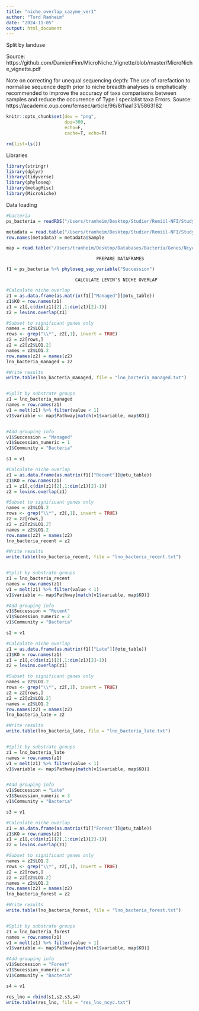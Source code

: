 ```yaml
---
title: "niche_overlap_cazyme_ver1"
author: "Tord Ranheim"
date: "2024-11-05"
output: html_document
---
```



Split by landuse


Source:
https://github.com/DamienFinn/MicroNiche_Vignette/blob/master/MicroNiche_vignette.pdf

Note on correcting for unequal sequencing depth:
The use of rarefaction to normalise sequence depth prior to niche breadth analyses is emphatically recommended to improve the accuracy of taxa comparisons between samples and reduce the occurrence of Type I specialist taxa Errors.
Source: https://academic.oup.com/femsec/article/96/8/fiaa131/5863182


```r
knitr::opts_chunk$set(dev = "png",
                      dpi=300,
                      echo=F,
                      cache=T, echo=T)
```


```r
rm(list=ls())
```


Libraries
```r
library(stringr)
library(dplyr)
library(tidyverse)
library(phyloseq)
library(metagMisc)
library(MicroNiche)
```


Data loading
```r

#bacteria
ps_bacteria = readRDS("/Users/tranheim/Desktop/Studier/Remiil-NFI/Study 1/Processing/Microbial/Metagenome/Processing/Ncyc/Results/ps_ncyc_bac_rar.RDS")

```


```r

metadata = read.table("/Users/tranheim/Desktop/Studier/Remiil-NFI/Study 1/Processing/Metadata/Result/metadata.txt")
row.names(metadata) = metadata$Sample

```


```r

map = read.table("/Users/tranheim/Desktop/Databases/Bacteria/Genes/Ncyc/Custom database/kegg_ncyc.txt")
```


                                      PREPARE DATAFRAMES
###################################################################################################

```r

f1 = ps_bacteria %>% phyloseq_sep_variable("Succession")

```


                              CALCULATE LEVIN'S NICHE OVERLAP
###################################################################################################

```r

#Calculate niche overlap
z1 = as.data.frame(as.matrix(f1[["Managed"]]@otu_table))
z1$KO = row.names(z1)
z1 = z1[,c(dim(z1)[2],1:dim(z1)[2]-1)]
z2 = levins.overlap(z1)

#Subset to significant genes only
names = z2$LO1.2
rows <- grep("\\*", z2[,1], invert = TRUE)
z2 = z2[rows,]
z2 = z2[z2$LO1.2]
names = z2$LO1.2
row.names(z2) = names(z2)
lno_bacteria_managed = z2

#Write results
write.table(lno_bacteria_managed, file = "lno_bacteria_managed.txt")


#Split by substrate groups
z1 = lno_bacteria_managed
names = row.names(z1)
v1 = melt(z1) %>% filter(value < 1)
v1$variable <- map$Pathway[match(v1$variable, map$KO)]


#Add grouping info
v1$Succession = "Managed"
v1$Sucession_numeric = 1
v1$Community = "Bacteria"

s1 = v1

```


```r

#Calculate niche overlap
z1 = as.data.frame(as.matrix(f1[["Recent"]]@otu_table))
z1$KO = row.names(z1)
z1 = z1[,c(dim(z1)[2],1:dim(z1)[2]-1)]
z2 = levins.overlap(z1)

#Subset to significant genes only
names = z2$LO1.2
rows <- grep("\\*", z2[,1], invert = TRUE)
z2 = z2[rows,]
z2 = z2[z2$LO1.2]
names = z2$LO1.2
row.names(z2) = names(z2)
lno_bacteria_recent = z2

#Write results
write.table(lno_bacteria_recent, file = "lno_bacteria_recent.txt")


#Split by substrate groups
z1 = lno_bacteria_recent
names = row.names(z1)
v1 = melt(z1) %>% filter(value < 1)
v1$variable <- map$Pathway[match(v1$variable, map$KO)]

#Add grouping info
v1$Succession = "Recent"
v1$Sucession_numeric = 2
v1$Community = "Bacteria"

s2 = v1
```


```r

#Calculate niche overlap
z1 = as.data.frame(as.matrix(f1[["Late"]]@otu_table))
z1$KO = row.names(z1)
z1 = z1[,c(dim(z1)[2],1:dim(z1)[2]-1)]
z2 = levins.overlap(z1)

#Subset to significant genes only
names = z2$LO1.2
rows <- grep("\\*", z2[,1], invert = TRUE)
z2 = z2[rows,]
z2 = z2[z2$LO1.2]
names = z2$LO1.2
row.names(z2) = names(z2)
lno_bacteria_late = z2

#Write results
write.table(lno_bacteria_late, file = "lno_bacteria_late.txt")


#Split by substrate groups
z1 = lno_bacteria_late
names = row.names(z1)
v1 = melt(z1) %>% filter(value < 1)
v1$variable <- map$Pathway[match(v1$variable, map$KO)]


#Add grouping info
v1$Succession = "Late"
v1$Sucession_numeric = 3
v1$Community = "Bacteria"

s3 = v1

```



```r

#Calculate niche overlap
z1 = as.data.frame(as.matrix(f1[["Forest"]]@otu_table))
z1$KO = row.names(z1)
z1 = z1[,c(dim(z1)[2],1:dim(z1)[2]-1)]
z2 = levins.overlap(z1)

#Subset to significant genes only
names = z2$LO1.2
rows <- grep("\\*", z2[,1], invert = TRUE)
z2 = z2[rows,]
z2 = z2[z2$LO1.2]
names = z2$LO1.2
row.names(z2) = names(z2)
lno_bacteria_forest = z2

#Write results
write.table(lno_bacteria_forest, file = "lno_bacteria_forest.txt")


#Split by substrate groups
z1 = lno_bacteria_forest
names = row.names(z1)
v1 = melt(z1) %>% filter(value < 1)
v1$variable <- map$Pathway[match(v1$variable, map$KO)]

#Add grouping info
v1$Succession = "Forest"
v1$Sucession_numeric = 4
v1$Community = "Bacteria"

s4 = v1

```



```r

res_lno = rbind(s1,s2,s3,s4)
write.table(res_lno, file = "res_lno_ncyc.txt")

```




